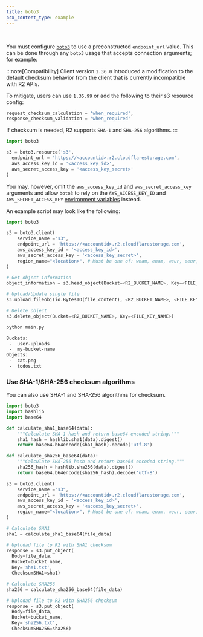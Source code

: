 ```yaml
---
title: boto3
pcx_content_type: example
---
```



<Render file="keys" />
<br />

You must configure [`boto3`](https://boto3.amazonaws.com/v1/documentation/api/latest/index.html) to use a preconstructed `endpoint_url` value. This can be done through any `boto3` usage that accepts connection arguments; for example:

:::note[Compatibility]
Client version `1.36.0` introduced a modification to the default checksum behavior from the client that is currently incompatible with R2 APIs.

To mitigate, users can use `1.35.99` or add the following to their s3 resource config:

```python
request_checksum_calculation = 'when_required',
response_checksum_validation = 'when_required'
```

If checksum is needed, R2 supports `SHA-1` and `SHA-256` algorithms.
:::

```python
import boto3

s3 = boto3.resource('s3',
  endpoint_url = 'https://<accountid>.r2.cloudflarestorage.com',
  aws_access_key_id = '<access_key_id>',
  aws_secret_access_key = '<access_key_secret>'
)
```

You may, however, omit the `aws_access_key_id` and `aws_secret_access_key ` arguments and allow `boto3` to rely on the `AWS_ACCESS_KEY_ID` and `AWS_SECRET_ACCESS_KEY` [environment variables](https://boto3.amazonaws.com/v1/documentation/api/latest/guide/configuration.html#using-environment-variables) instead.

An example script may look like the following:

```python
import boto3

s3 = boto3.client(
    service_name ="s3",
    endpoint_url = 'https://<accountid>.r2.cloudflarestorage.com',
    aws_access_key_id = '<access_key_id>',
    aws_secret_access_key = '<access_key_secret>',
    region_name="<location>", # Must be one of: wnam, enam, weur, eeur, apac, auto
)

# Get object information
object_information = s3.head_object(Bucket=<R2_BUCKET_NAME>, Key=<FILE_KEY_NAME>)

# Upload/Update single file
s3.upload_fileobj(io.BytesIO(file_content), <R2_BUCKET_NAME>, <FILE_KEY_NAME>)

# Delete object
s3.delete_object(Bucket=<R2_BUCKET_NAME>, Key=<FILE_KEY_NAME>)
```

```sh
python main.py
```

```sh output
Buckets:
 -  user-uploads
 -  my-bucket-name
Objects:
 -  cat.png
 -  todos.txt
```

### Use SHA-1/SHA-256 checksum algorithms

You can also use SHA-1 and SHA-256 algorithms for checksum.

```python
import boto3
import hashlib
import base64

def calculate_sha1_base64(data):
    """Calculate SHA-1 hash and return base64 encoded string."""
    sha1_hash = hashlib.sha1(data).digest()
    return base64.b64encode(sha1_hash).decode('utf-8')

def calculate_sha256_base64(data):
    """Calculate SHA-256 hash and return base64 encoded string."""
    sha256_hash = hashlib.sha256(data).digest()
    return base64.b64encode(sha256_hash).decode('utf-8')

s3 = boto3.client(
    service_name ="s3",
    endpoint_url = 'https://<accountid>.r2.cloudflarestorage.com',
    aws_access_key_id = '<access_key_id>',
    aws_secret_access_key = '<access_key_secret>',
    region_name="<location>", # Must be one of: wnam, enam, weur, eeur, apac, auto
)

# Calculate SHA1
sha1 = calculate_sha1_base64(file_data)

# Uplodad file to R2 with SHA1 checksum
response = s3.put_object(
  Body=file_data,
  Bucket=bucket_name,
  Key='sha1.txt',
  ChecksumSHA1=sha1)

# Calculate SHA256
sha256 = calculate_sha256_base64(file_data)

# Uplodad file to R2 with SHA256 checksum
response = s3.put_object(
  Body=file_data,
  Bucket=bucket_name,
  Key='sha256.txt',
  ChecksumSHA256=sha256)
```
